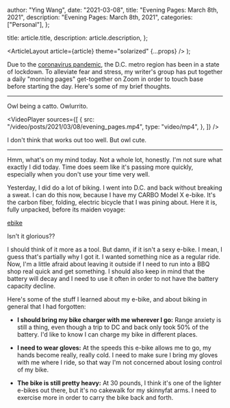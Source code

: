 
  author: "Ying Wang",
  date: "2021-03-08",
  title: "Evening Pages: March 8th, 2021",
  description: "Evening Pages: March 8th, 2021",
  categories: ["Personal"],
};

  title: article.title,
  description: article.description,
};

  <ArticleLayout article={article} theme="solarized" {...props} />
);

Due to the [coronavirus
pandemic](https://en.wikipedia.org/wiki/2019-20_coronavirus_pandemic), the D.C.
metro region has been in a state of lockdown. To alleviate fear and stress, my
writer's group has put together a daily "morning pages" get-together on Zoom in
order to touch base before starting the day. Here's some of my brief thoughts.

---

Owl being a catto. Owlurrito.

<VideoPlayer
  sources={[
    {
      src: "/video/posts/2021/03/08/evening_pages.mp4",
      type: "video/mp4",
    },
  ]}
/>

I don't think that works out too well. But owl cute.

---

Hmm, what's on my mind today. Not a whole lot, honestly. I'm not sure what
exactly I did today. Time does seem like it's passing more quickly, especially
when you don't use your time very well.

Yesterday, I did do a lot of biking. I went into D.C. and back without breaking
a sweat. I can do this now, because I have my CARBO Model X e-bike. It's the
carbon fiber, folding, electric bicycle that I was pining about. Here it is,
fully unpacked, before its maiden voyage:

[ebike](/img/posts/2021/03/08/carbo_ebike.jpg)

Isn't it glorious??

I should think of it more as a tool. But damn, if it isn't a sexy e-bike. I
mean, I guess that's partially why I got it. I wanted something nice as a
regular ride. Now, I'm a little afraid about leaving it outside if I need to run
into a BBQ shop real quick and get something. I should also keep in mind that
the battery will decay and I need to use it often in order to not have the
battery capacity decline.

Here's some of the stuff I learned about my e-bike, and about biking in general
that I had forgotten:

- **I should bring my bike charger with me wherever I go:** Range anxiety is
  still a thing, even though a trip to DC and back only took 50% of the battery.
  I'd like to know I can charge my bike in different places.

- **I need to wear gloves:** At the speeds this e-bike allows me to go, my hands
  become really, really cold. I need to make sure I bring my gloves with me
  where I ride, so that way I'm not concerned about losing control of my bike.

- **The bike is still pretty heavy:** At 30 pounds, I think it's one of the
  lighter e-bikes out there, but it's no cakewalk for my skinnyfat arms. I need
  to exercise more in order to carry the bike back and forth.

